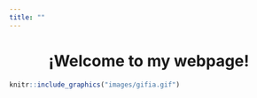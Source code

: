 ```yaml
---
title: ""
---
```


<center> <h1> ¡Welcome to my webpage! </h1> </center>

```r
knitr::include_graphics("images/gifia.gif")
```


